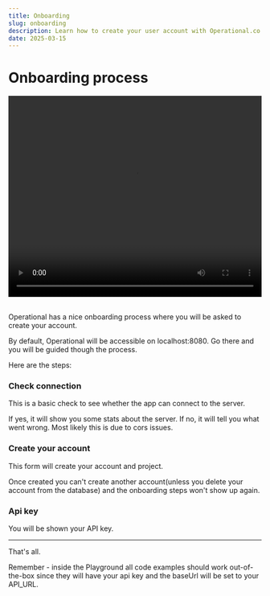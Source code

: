 ```yaml
---
title: Onboarding
slug: onboarding
description: Learn how to create your user account with Operational.co self-hosted
date: 2025-03-15
---
```



# Onboarding process

<video width="100%" height="400px" controls>
  <source src="/operational-open-source-onboarding.mp4" type="video/mp4" />
</video>

<br />
<br />

Operational has a nice onboarding process where you will be asked to create your account.

By default, Operational will be accessible on localhost:8080. Go there and you will be guided though the process.

Here are the steps:

### Check connection

This is a basic check to see whether the app can connect to the server.

If yes, it will show you some stats about the server.
If no, it will tell you what went wrong. Most likely this is due to cors issues.

### Create your account

This form will create your account and project.

Once created you can't create another account(unless you delete your account from the database) and the onboarding steps won't show up again.

### Api key

You will be shown your API key.

---

That's all.

Remember - inside the Playground all code examples should work out-of-the-box since they will have your api key and the baseUrl will be set to your API_URL.
